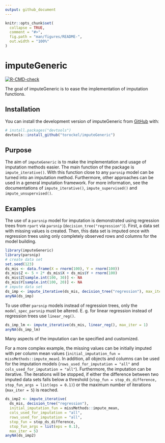 ```yaml
---
output: github_document
---
```


<!-- README.md is generated from README.Rmd. Please edit that file -->

```r
knitr::opts_chunk$set(
  collapse = TRUE,
  comment = "#>",
  fig.path = "man/figures/README-",
  out.width = "100%"
)
```

# imputeGeneric

<!-- badges: start -->
[![R-CMD-check](https://github.com/torockel/imputeGeneric/workflows/R-CMD-check/badge.svg)](https://github.com/torockel/imputeGeneric/actions)
<!-- badges: end -->

The goal of imputeGeneric is to ease the implementation of imputation functions.

## Installation

You can install the development version of imputeGeneric from [GitHub](https://github.com/) with:

``` r
# install.packages("devtools")
devtools::install_github("torockel/imputeGeneric")
```

## Purpose
The aim of `imputeGeneric` is to make the implementation and usage of imputation
methods easier. The main function of the package is `impute_iterative()`. With
this function close to any `parsnip` model can be turned into an imputation
method. Furthermore, other approaches can be used in a general imputation
framework. For more information, see the documentations of `impute_iterative()`,
`impute_supervised()` and `impute_unsupervised()`.

## Examples

The use of a `parsnip` model for imputation is demonstrated using regression trees
from `rpart` via `parsnip` (`decision_tree("regression")`). First, a data set with missing values is created. Then, this data
set is imputed once with regression trees using only completely observed rows
and columns for the model building.

``` r
library(imputeGeneric)
library(parsnip)
# create data set
set.seed(123)
ds_mis <- data.frame(X = rnorm(100), Y = rnorm(100))
ds_mis$Z <- 5 + 2* ds_mis$X + ds_mis$Y + rnorm(100)
ds_mis$Z[sample.int(100, 30)] <- NA
ds_mis$Y[sample.int(100, 20)] <- NA
# impute data set
ds_imp <- impute_iterative(ds_mis, decision_tree("regression"), max_iter = 1)
anyNA(ds_imp)
```
To use other `parsnip` models instead of regression trees, only the
`model_spec_parsnip` must be altered. E. g. for linear regression instead of
regression trees use `linear_reg()`.

``` r
ds_imp_lm <- impute_iterative(ds_mis, linear_reg(), max_iter = 1)
anyNA(ds_imp_lm)
```

Many aspects of the imputation can be specified and customized.  

For a more complex example, the missing values can be initially imputed with per
column mean values (`initial_imputation_fun = missMethods::impute_mean`). In
addition, all objects and columns can be used for the imputation models
(`rows_used_for_imputation = "all"` and `cols_used_for_imputation = "all"`).
Furthermore, the imputation can be iterative. The iterations will be stopped, if
either the difference between two imputed data sets falls below a threshold
(`stop_fun = stop_ds_difference, stop_fun_args = list(eps = 0.1)`) or the
maximum number of iterations (`max_iter = 5`) is reached.

``` r
ds_imp2 <- impute_iterative(
  ds_mis, decision_tree("regression"), 
  initial_imputation_fun = missMethods::impute_mean,
  cols_used_for_imputation = "all",
  rows_used_for_imputation = "all",
  stop_fun = stop_ds_difference,
  stop_fun_args = list(eps = 0.1),
  max_iter = 5)
anyNA(ds_imp2)
```
